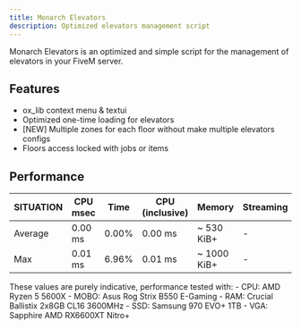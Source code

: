 ---
title: Monarch Elevators
description: Optimized elevators management script
---

Monarch Elevators is an optimized and simple script for the management of elevators in your FiveM server.

<GithubInfo 
  owner="Monarch-Development" 
  repo="mnr_elevators" 
  className="border border-purple-600 rounded-md p-4 bg-gradient-to-r from-purple-600 to-black no-underline"
/>

## Features
- ox_lib context menu & textui
- Optimized one-time loading for elevators
- [NEW] Multiple zones for each floor without make multiple elevators configs
- Floors access locked with jobs or items

## Performance

| **SITUATION**  | **CPU msec** | **Time** | **CPU (inclusive)** | **Memory**  | **Streaming** |
| -------------- | ------------ | -------- | ------------------- | ----------- | ------------- |
| Average        | 0.00 ms      | 0.00%    | 0.00 ms             | ~ 530 KiB+  | -             |
| Max            | 0.01 ms      | 6.96%    | 0.01 ms             | ~ 1000 KiB+ | -             |

<Callout title="ATTENTION" type="warn">
  These values are purely indicative, performance tested with:
  - CPU: AMD Ryzen 5 5600X
  - MOBO: Asus Rog Strix B550 E-Gaming
  - RAM: Crucial Ballistix 2x8GB CL16 3600MHz
  - SSD: Samsung 970 EVO+ 1TB
  - VGA: Sapphire AMD RX6600XT Nitro+
</Callout>